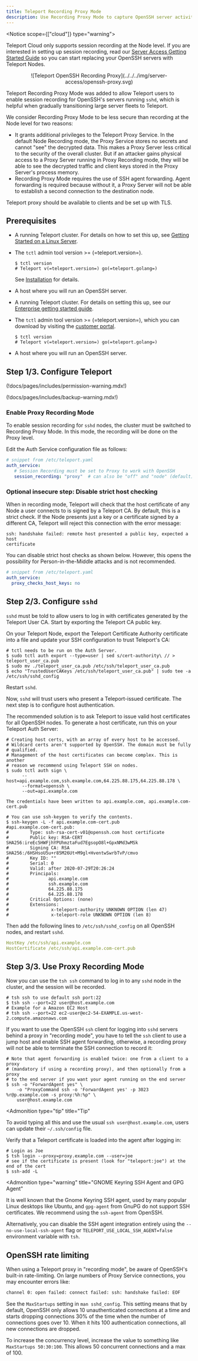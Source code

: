 ```yaml
---
title: Teleport Recording Proxy Mode
description: Use Recording Proxy Mode to capture OpenSSH server activity
---
```


<Notice scope={["cloud"]} type="warning">

Teleport Cloud only supports session recording at the Node level. If you are
interested in setting up session recording, read our
[Server Access Getting Started Guide](../getting-started.mdx) so you can start
replacing your OpenSSH servers with Teleport Nodes.

</Notice>


<Figure
  align="center"
  bordered
  caption="Teleport OpenSSH Recording Proxy"
>
  ![Teleport OpenSSH Recording Proxy](../../../img/server-access/openssh-proxy.svg)
</Figure>

Teleport Recording Proxy Mode was added to allow Teleport users
to enable session recording for OpenSSH's servers running `sshd`, which is helpful
when gradually transitioning large server fleets to Teleport.

We consider Recording Proxy Mode to be less secure than recording at the Node
level for two reasons:

- It grants additional privileges to the Teleport Proxy Service. In the default Node Recording mode, the Proxy Service stores no secrets and cannot "see" the decrypted data. This makes a Proxy Server less critical to the security of the overall cluster. But if an attacker gains physical access to a Proxy Server running in Proxy Recording mode, they will be able to see the decrypted traffic and client keys stored in the Proxy Server's process memory.
- Recording Proxy Mode requires the use of SSH agent forwarding. Agent forwarding is required because without it, a Proxy Server will not be able to establish a second connection to the destination node.

Teleport proxy should be available to clients and be set up with TLS.

## Prerequisites

<Tabs>
<TabItem scope={["oss"]} label="Self-Hosted">

- A running Teleport cluster. For details on how to set this up, see [Getting
  Started on a Linux Server](../../getting-started/linux-server.mdx).

- The `tctl` admin tool version >= (=teleport.version=).

  ```code
  $ tctl version
  # Teleport v(=teleport.version=) go(=teleport.golang=)
  ```

  See [Installation](../../installation.mdx) for details.

- A host where you will run an OpenSSH server.

</TabItem>
<TabItem
  scope={["enterprise"]} label="Enterprise">

- A running Teleport cluster. For details on setting this up, see our
  [Enterprise getting started guide](../../enterprise/getting-started.mdx).

- The `tctl` admin tool version >= (=teleport.version=), which you can download
  by visiting the
  [customer portal](https://dashboard.gravitational.com/web/login).

  ```code
  $ tctl version
  # Teleport v(=teleport.version=) go(=teleport.golang=)
  ```

- A host where you will run an OpenSSH server.

</TabItem>
</Tabs>

## Step 1/3. Configure Teleport

(!docs/pages/includes/permission-warning.mdx!)

(!docs/pages/includes/backup-warning.mdx!)

### Enable Proxy Recording Mode

To enable session recording for `sshd` nodes, the cluster must be switched to
Recording Proxy Mode. In this mode, the recording will be done on the Proxy level.

Edit the Auth Service configuration file as follows:

```yaml
# snippet from /etc/teleport.yaml
auth_service:
   # Session Recording must be set to Proxy to work with OpenSSH
   session_recording: "proxy"  # can also be "off" and "node" (default)
```

### Optional insecure step: Disable strict host checking

When in recording mode, Teleport will check that the host certificate of any
Node a user connects to is signed by a Teleport CA. By default, this is a strict
check. If the Node presents just a key or a certificate signed by a different
CA, Teleport will reject this connection with the error message:

```text
ssh: handshake failed: remote host presented a public key, expected a host
certificate
```

You can disable strict host checks as shown below. However, this opens the
possibility for Person-in-the-Middle attacks and is not recommended.

```yaml
# snippet from /etc/teleport.yaml
auth_service:
  proxy_checks_host_keys: no
```

## Step 2/3. Configure `sshd`

`sshd` must be told to allow users to log in with certificates generated
by the Teleport User CA. Start by exporting the Teleport CA public key.

On your Teleport Node, export the Teleport Certificate Authority certificate
into a file and update your SSH configuration to trust Teleport's CA:

```code
# tctl needs to be run on the Auth Server.
$ sudo tctl auth export --type=user | sed s/cert-authority\ // > teleport_user_ca.pub
$ sudo mv ./teleport_user_ca.pub /etc/ssh/teleport_user_ca.pub
$ echo "TrustedUserCAKeys /etc/ssh/teleport_user_ca.pub" | sudo tee -a /etc/ssh/sshd_config
```

Restart `sshd`.

Now, `sshd` will trust users who present a Teleport-issued certificate.
The next step is to configure host authentication.

The recommended solution is to ask Teleport to issue valid host certificates for
all OpenSSH nodes. To generate a host certificate, run this on your Teleport Auth Server:

```code
# Creating host certs, with an array of every host to be accessed.
# Wildcard certs aren't supported by OpenSSH. The domain must be fully 
# qualified.
# Management of the host certificates can become complex. This is another
# reason we recommend using Teleport SSH on nodes.
$ sudo tctl auth sign \
      --host=api.example.com,ssh.example.com,64.225.88.175,64.225.88.178 \
      --format=openssh \
      --out=api.example.com

The credentials have been written to api.example.com, api.example.com-cert.pub

# You can use ssh-keygen to verify the contents.
$ ssh-keygen -L -f api.example.com-cert.pub
#api.example.com-cert.pub:
#        Type: ssh-rsa-cert-v01@openssh.com host certificate
#        Public key: RSA-CERT SHA256:ireEc5HWFjhYPUhmztaFud7EgsopO8l+GpxNMd3wMSk
#        Signing CA: RSA SHA256:/6HSHsoU5u+r85M26Ut+M9gl+HventwSwrbTvP/cmvo
#        Key ID: ""
#        Serial: 0
#        Valid: after 2020-07-29T20:26:24
#        Principals:
#               api.example.com
#               ssh.example.com
#               64.225.88.175
#               64.225.88.178
#        Critical Options: (none)
#        Extensions:
#                x-teleport-authority UNKNOWN OPTION (len 47)
#                x-teleport-role UNKNOWN OPTION (len 8)
```

Then add the following lines to `/etc/ssh/sshd_config` on all OpenSSH nodes, and
restart `sshd`.

```yaml
HostKey /etc/ssh/api.example.com
HostCertificate /etc/ssh/api.example.com-cert.pub
```

## Step 3/3. Use Proxy Recording Mode

Now you can use the `tsh ssh` command to log in to any `sshd` node in the
cluster, and the session will be recorded.

```code
# tsh ssh to use default ssh port:22
$ tsh ssh --port=22 user@host.example.com
# Example for a Amazon EC2 Host
# tsh ssh --port=22 ec2-user@ec2-54-EXAMPLE.us-west-2.compute.amazonaws.com
```

If you want to use the OpenSSH `ssh` client for logging into `sshd` servers behind a proxy
in "recording mode", you have to tell the `ssh` client to use a jump host and
enable SSH agent forwarding, otherwise, a recording proxy will not be able to
terminate the SSH connection to record it:

```code
# Note that agent forwarding is enabled twice: one from a client to a proxy
# (mandatory if using a recording proxy), and then optionally from a proxy
# to the end server if you want your agent running on the end server
$ ssh -o "ForwardAgent yes" \
    -o "ProxyCommand ssh -o 'ForwardAgent yes' -p 3023 %r@p.example.com -s proxy:%h:%p" \
    user@host.example.com
```

<Admonition
  type="tip"
  title="Tip"
>
  To avoid typing all this and use the usual `ssh user@host.example.com`, users can update their `~/.ssh/config` file.
</Admonition>

Verify that a Teleport certificate is loaded into the agent after
logging in:

```code
# Login as Joe
$ tsh login --proxy=proxy.example.com --user=joe
# see if the certificate is present (look for "teleport:joe") at the end of the cert
$ ssh-add -L
```

<Admonition
  type="warning"
  title="GNOME Keyring SSH Agent and GPG Agent"
>
  It is well known that the Gnome Keyring SSH agent, used by many popular Linux desktops like Ubuntu, and `gpg-agent` from GnuPG do not support SSH
  certificates. We recommend using the `ssh-agent` from OpenSSH.
  
  Alternatively, you can disable the SSH agent integration entirely using the
  `--no-use-local-ssh-agent` flag or `TELEPORT_USE_LOCAL_SSH_AGENT=false`
  environment variable with `tsh`.
</Admonition>

## OpenSSH rate limiting

When using a Teleport proxy in "recording mode", be aware of OpenSSH's built-in
rate-limiting. On large numbers of Proxy Service connections, you may encounter errors
like:

```txt
channel 0: open failed: connect failed: ssh: handshake failed: EOF
```

See the `MaxStartups` setting in `man sshd_config`. This setting means that by
default, OpenSSH only allows 10 unauthenticated connections at a time and starts
dropping connections 30% of the time when the number of connections goes over 10.
When it hits 100 authentication connections, all new connections are
dropped.

To increase the concurrency level, increase the value to something like
`MaxStartups 50:30:100`. This allows 50 concurrent connections and a max of 100.